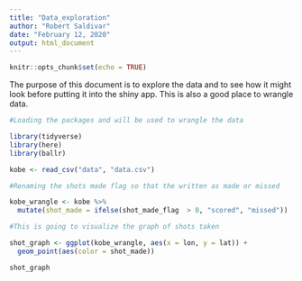 ```yaml
---
title: "Data_exploration"
author: "Robert Saldivar"
date: "February 12, 2020"
output: html_document
---
```


```r
knitr::opts_chunk$set(echo = TRUE)
```

The purpose of this document is to explore the data and to see how it might look before putting it into the shiny app. This is also a good place to wrangle data.

```r
#Loading the packages and will be used to wrangle the data

library(tidyverse)
library(here)
library(ballr)

kobe <- read_csv("data", "data.csv")

```


```r
#Renaming the shots made flag so that the written as made or missed

kobe_wrangle <- kobe %>%
  mutate(shot_made = ifelse(shot_made_flag  > 0, "scored", "missed")) 

```



```r
#This is going to visualize the graph of shots taken

shot_graph <- ggplot(kobe_wrangle, aes(x = lon, y = lat)) +
  geom_point(aes(color = shot_made))

shot_graph
```

```r

```

